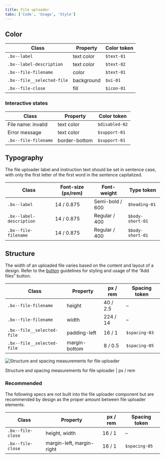 ```yaml
---
title: File uploader
tabs: ['Code', 'Usage', 'Style']
---
```


## Color

| Class                      | Property   | Color token |
| -------------------------- | ---------- | ----------- |
| `.bx--label`               | text color | `$text-01`  |
| `.bx--label-description`   | text color | `$text-02`  |
| `.bx--file-filename`       | color      | `$text-01`  |
| `.bx--file__selected-file` | background | `$ui-01`    |
| `.bx--file-close`          | fill       | `$icon-01`  |

### Interactive states
| Class                         | Property   | Color token |
| ----------------------------- | ---------- | ----------- |
| File name: invalid            | text color | `$disabled-02`|
| Error message                 | text color | `$support-01` |
| `.bx--file-filename`          | border-bottom | `$support-01` |

## Typography

The file uploader label and instruction text should be set in sentence case, with only the first letter of the first word in the sentence capitalized.

| Class                    | Font-size (px/rem) | Font-weight     | Type token          |
| ------------------------ | ------------------ | --------------- | ------------------- |
| `.bx--label`             | 14 / 0.875         | Semi-bold / 600 | `$heading-01`       |
| `.bx--label-description` | 14 / 0.875         | Regular / 400   | `$body-short-01`    |
| `.bx--file-filename`     | 14 / 0.875         | Regular / 400   | `$body-short-01`    |

## Structure

The width of an uploaded file varies based on the content and layout of a design. Refer to the [button](/components/button) guidelines for styling and usage of the “Add files” button.

| Class                      | Property                    | px / rem   | Spacing token |
| -------------------------- | --------------------------- | ---------- | ------------- |
| `.bx--file-filename`       | height                      | 40 / 2.5   | –             |
| `.bx--file-filename`       | width                       | 224 / 14   | –             |
| `.bx--file__selected-file` | padding-left                | 16 / 1     | `$spacing-03` |
| `.bx--file__selected-file` | margin-bottom               | 8 / 0.5    | `$spacing-05` |

![Structure and spacing measurements for file uploader](images/file-uploader-style-1.png)

<Caption>
    Structure and spacing measurements for file uploader | px / rem
</Caption>

### Recommended

The following specs are not built into the file uploader component but are recommended by design as the proper amount between file uploader elements.

| Class             | Property                  | px / rem | Spacing token |
| ----------------- | ------------------------- | -------- | ------------- |
| `.bx--file-close` | height, width             | 16 / 1   | –             |
| `.bx--file-close` | margin-left, margin-right | 16 / 1   | `$spacing-05` |


